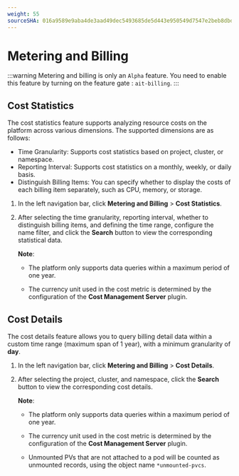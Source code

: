 ```yaml
---
weight: 55
sourceSHA: 016a9589e9aba4de3aad49dec5493685de5d443e950549d7547e2beb8dbd550b
---
```


# Metering and Billing

:::warning
Metering and billing is only an `Alpha` feature. You need to enable this feature by turning on the feature gate : `ait-billing`.
:::

## Cost Statistics

The cost statistics feature supports analyzing resource costs on the platform across various dimensions. The supported dimensions are as follows:

- Time Granularity: Supports cost statistics based on project, cluster, or namespace.
- Reporting Interval: Supports cost statistics on a monthly, weekly, or daily basis.
- Distinguish Billing Items: You can specify whether to display the costs of each billing item separately, such as CPU, memory, or storage.

1. In the left navigation bar, click **Metering and Billing** > **Cost Statistics**.

2. After selecting the time granularity, reporting interval, whether to distinguish billing items, and defining the time range, configure the name filter, and click the **Search** button to view the corresponding statistical data.

   **Note**:

   - The platform only supports data queries within a maximum period of one year.

   - The currency unit used in the cost metric is determined by the configuration of the **Cost Management Server** plugin.

## Cost Details

The cost details feature allows you to query billing detail data within a custom time range (maximum span of 1 year), with a minimum granularity of **day**.

1. In the left navigation bar, click **Metering and Billing** > **Cost Details**.

2. After selecting the project, cluster, and namespace, click the **Search** button to view the corresponding cost details.

   **Note**:

   - The platform only supports data queries within a maximum period of one year.

   - The currency unit used in the cost metric is determined by the configuration of the **Cost Management Server** plugin.

   - Unmounted PVs that are not attached to a pod will be counted as unmounted records, using the object name `*unmounted-pvcs`.
